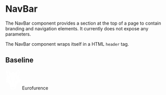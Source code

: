 
<Meta title="Layout/NavBar" component={NavBar}/>

# NavBar

The NavBar component provides a section at the top of a page to contain branding and navigation elements.
It currently does not expose any parameters.

The NavBar component wraps itself in a HTML `header` tag.

## Baseline

<Canvas>
	<Story name="Baseline">
		<NavBar>
			<NavBarTitle>
				<img style={{ height: '2ex' }} src="data:image/svg+xml,%3Csvg width='48' height='62' viewBox='0 0 24 31' fill='none' xmlns='http://www.w3.org/2000/svg'%3E%3Cpath d='M21.3559 16.1247C22.3233 16.1727 23.2498 16.5291 24 17.1417C24 14.2942 20.9492 12.0569 20.1356 11.8536C21.1525 11.6502 22.7797 12.4637 22.7797 12.4637C22.3729 11.6502 20.7458 10.2264 20.7458 10.2264C20.7458 10.2264 21.9661 9.41288 22.3729 6.36203C23.3898 1.68407 21.5593 0.260339 20.7458 0.0569492C19.9322 -0.146441 19.7288 0.260339 19.7288 0.260339C19.7288 0.260339 16.6312 3.35797 15.1851 4.64542C15.0652 4.75639 14.9096 4.82102 14.7464 4.82773C14.5832 4.83444 14.4229 4.78279 14.2942 4.68203C13.562 4.08203 13.4237 2.70102 13.4237 2.70102C13.4237 2.70102 12.8136 2.90441 13.0169 4.12475C12.4068 3.92136 12 1.27729 12 1.27729C12 1.27729 11.5932 3.92136 10.9831 4.12475C11.1864 2.90441 10.5763 2.70102 10.5763 2.70102C10.5763 2.70102 10.438 4.08203 9.70576 4.68203C9.57714 4.78279 9.41685 4.83444 9.2536 4.82773C9.09035 4.82102 8.93483 4.75639 8.81491 4.64542C7.36881 3.35797 4.27119 0.260339 4.27119 0.260339C4.27119 0.260339 4.0678 -0.146441 3.25424 0.0569492C2.44068 0.260339 0.610169 1.68407 1.62712 6.36203C2.0339 9.41288 3.25424 10.2264 3.25424 10.2264C3.25424 10.2264 1.62712 11.6502 1.22034 12.4637C1.22034 12.4637 2.84746 11.6502 3.86441 11.8536C3.05085 12.0569 0 14.2942 0 17.1417C0.750172 16.5291 1.67674 16.1727 2.64407 16.1247C2.64407 16.1247 0.610169 17.1417 1.42373 20.5993C2.64407 19.5824 5.08475 19.5824 5.8983 21.2095C6.71186 22.8366 7.72881 28.5315 7.72881 28.5315C7.72881 28.5315 7.72881 30.9722 11.7966 30.7688C15.8644 30.9722 16.2712 28.5315 16.2712 28.5315C16.2712 28.5315 17.2881 22.8366 18.1017 21.2095C18.9153 19.5824 21.3559 19.5824 22.5763 20.5993C23.3898 17.1417 21.3559 16.1247 21.3559 16.1247ZM18.5736 5.75186C18.8786 3.0061 19.7939 1.68407 20.6075 1.27729C21.421 0.870509 21.8278 2.09085 21.8278 2.09085C19.9973 2.49763 19.8488 4.43797 19.8712 5.26983C19.8725 5.42519 19.9238 5.57598 20.0176 5.69983C20.1114 5.82368 20.2427 5.91397 20.3919 5.95729C20.6705 6.03254 21.0753 6.02644 21.6244 5.7539C21.0142 8.39797 18.5736 9.61831 16.743 9.8217C17.9634 9.61627 18.3925 7.38102 18.5736 5.75186ZM2.44068 5.75186C2.98983 6.02644 3.39458 6.03254 3.67322 5.95525C3.82259 5.91223 3.95402 5.82201 4.04787 5.6981C4.14172 5.57419 4.19295 5.42323 4.1939 5.2678C4.21627 4.43797 4.0678 2.48746 2.23729 2.09085C2.23729 2.09085 2.64407 0.870509 3.45763 1.27729C4.27119 1.68407 5.18644 3.0061 5.49153 5.75186C5.67254 7.37898 6.10169 9.61627 7.32203 9.81966C5.49153 9.61627 3.05085 8.39593 2.44068 5.75186ZM10.3729 13.4807C9.55932 13.2773 8.13559 12.2603 4.88136 13.8875C4.88136 13.8875 8.74576 10.2264 10.3729 13.4807ZM8.33898 17.518C8.4865 17.4799 8.62037 17.4011 8.72532 17.2907C8.83028 17.1802 8.90211 17.0425 8.93264 16.8933C8.96317 16.744 8.95117 16.5891 8.898 16.4464C8.84484 16.3036 8.75265 16.1786 8.63193 16.0856C8.51121 15.9927 8.36681 15.9355 8.21518 15.9206C8.06355 15.9057 7.91078 15.9337 7.77427 16.0013C7.63776 16.069 7.52299 16.1736 7.44304 16.3033C7.36309 16.433 7.32116 16.5826 7.32203 16.7349C7.32225 16.8396 7.34298 16.9433 7.38305 17.04L5.28814 15.1078C5.28814 15.1078 10.3729 14.2942 10.3729 17.5485H8.68881C8.57151 17.5491 8.45441 17.5389 8.33898 17.518ZM10.3729 20.3959C9.9661 22.2264 9.76271 22.6332 9.76271 22.6332C9.76271 22.6332 10.5763 19.5824 9.15254 18.5654C9.15254 18.5654 10.7797 18.5654 10.3729 20.3959ZM14.4407 28.8814C14.4306 28.7423 14.3849 28.6082 14.3081 28.4919C14.2313 28.3756 14.1258 28.281 14.0019 28.2171C13.878 28.1532 13.7397 28.1223 13.6004 28.1272C13.4611 28.1322 13.3254 28.1728 13.2063 28.2453C13.0872 28.3178 12.9888 28.4196 12.9204 28.5411C12.852 28.6626 12.8159 28.7996 12.8157 28.939C12.8155 29.0784 12.8511 29.2155 12.9191 29.3372C12.9871 29.4589 13.0852 29.561 13.2041 29.6339C12.811 29.7219 12.4089 29.7635 12.0061 29.758C11.6033 29.7635 11.2012 29.7219 10.8081 29.6339C10.9248 29.5594 11.0205 29.4563 11.0862 29.3345C11.1519 29.2127 11.1854 29.0761 11.1836 28.9377C11.1818 28.7993 11.1447 28.6636 11.0758 28.5435C11.007 28.4235 10.9086 28.3229 10.79 28.2515C10.6715 28.1801 10.5366 28.14 10.3983 28.1352C10.26 28.1305 10.1227 28.161 9.99947 28.2241C9.87625 28.2872 9.77116 28.3806 9.69414 28.4956C9.61712 28.6106 9.57071 28.7434 9.55932 28.8814C9.4115 28.6601 9.34008 28.3965 9.35593 28.1308C9.35593 28.1308 9.55932 26.9105 12 26.9105C14.4407 26.9105 14.6441 28.1308 14.6441 28.1308C14.6599 28.3965 14.5885 28.6601 14.4407 28.8814ZM14.3085 22.6393C14.3085 22.6393 14.1051 22.2325 13.6983 20.402C13.2915 18.5715 14.9186 18.5715 14.9186 18.5715C13.4888 19.5824 14.3024 22.6332 14.3024 22.6332L14.3085 22.6393ZM16.6881 17.0359C16.7282 16.9392 16.7489 16.8356 16.7492 16.7308C16.75 16.5785 16.7081 16.4289 16.6281 16.2992C16.5482 16.1696 16.4334 16.0649 16.2969 15.9973C16.1604 15.9296 16.0076 15.9016 15.856 15.9165C15.7044 15.9314 15.56 15.9886 15.4393 16.0816C15.3185 16.1745 15.2263 16.2995 15.1732 16.4423C15.12 16.5851 15.108 16.7399 15.1385 16.8892C15.1691 17.0385 15.2409 17.1762 15.3459 17.2866C15.4508 17.3971 15.5847 17.4758 15.7322 17.5139C15.6201 17.5342 15.5064 17.5444 15.3925 17.5444H13.6922C13.6922 14.2902 18.7769 15.1037 18.7769 15.1037L16.6881 17.0359ZM13.6922 13.4807C15.3193 10.2264 19.1837 13.8875 19.1837 13.8875C15.9295 12.2603 14.5058 13.2773 13.6922 13.4807Z' fill='%23FFFFFF'/%3E%3C/svg%3E%0A"/>
				<span>Eurofurence</span>
			</NavBarTitle>
			<NavBarMenu>
				<NavBarMenuItem label="Foo"/>
				<NavBarSubMenu label="Bar">
					<NavBarMenuItem label="Zoo"/>
					<NavBarMenuItem label="Splitsom"/>
				</NavBarSubMenu>
				<NavBarMenuItem label="Goo"/>
			</NavBarMenu>
		</NavBar>
	</Story>
</Canvas>
